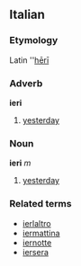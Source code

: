 ==Italian==
===Etymology===
Latin ''[[heri|hērī]]
===Adverb===
'''ieri'''

# [[yesterday]]

===Noun===
'''ieri''' ''m''

# [[yesterday]]

===Related terms===
*[[ierlaltro]]
*[[iermattina]]
*[[iernotte]]
*[[iersera]]